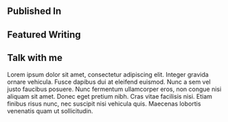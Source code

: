 
<SEO title="Brianna Sharpe - Centering the Margins" />

<Welcome
  title="I write about justice."
  subtitle="Brianna Sharpe is a freelance writer based in Calgary, Alberta. When she isn't chasing her kids around or drinking coffee you can find her in front of a keyboard giving voice to current issues facing society. Her work has been featured in The New York Times, Chatelaine, and Huffington Post."
/>

## Published In

<LogoList />

## Featured Writing

<FeaturedList />

## Talk with me

Lorem ipsum dolor sit amet, consectetur adipiscing elit. Integer gravida ornare vehicula. Fusce dapibus dui at eleifend euismod. Nunc a sem vel justo faucibus posuere. Nunc fermentum ullamcorper eros, non congue nisi aliquam sit amet. Donec eget pretium nibh. Cras vitae facilisis nisi. Etiam finibus risus nunc, nec suscipit nisi vehicula quis. Maecenas lobortis venenatis quam ut sollicitudin.
